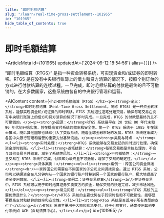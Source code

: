 ```yaml
---
title: "即时毛额结算"
slug: "/learn/real-time-gross-settlement--101965"
id: "101965"
hide_table_of_contents: true
---
```



# 即时毛额结算

<ArticleMeta id={101965} updatedAt={'2024-09-12 18:54:56'} alias={`[]`} />
<div className='border-solid border-b border-t-0 my-4 border-[var(--ifm-color-gray-300)]' />

“即时毛额结算（RTGS）” 是指一种资金转移系统，可实现资金和/或证券的即时转移。RTGS 是在没有中央银行账簿上的借方和贷方清算的情况下，按照个别订单的方式进行付款结算的连续过程。一旦完成，即时毛额结算的付款是最终的且不可撤销的。在大多数国家，这些系统由各自的中央银行管理和运营。

<AIContent content={`<h2>即时毛额结算（RTGS）</h2><p><strong>定义：</strong>即时毛额结算（Real-Time Gross Settlement，简称 RTGS）是一种资金转移系统，能够实现资金和/或证券的即时转移。RTGS 系统通过逐笔处理交易，确保每笔交易在没有中央银行账簿上的借方和贷方清算的情况下即时完成。一旦完成，RTGS 的付款是最终的且不可撤销的。</p><p><strong>起源：</strong>RTGS 系统最早在 20 世纪 80 年代末和 90 年代初开始实施，旨在提高支付系统的效率和安全性。第一个 RTGS 系统于 1985 年在瑞士推出，随后其他国家也陆续引入了类似系统。随着全球金融市场的发展，RTGS 系统逐渐成为各国中央银行管理和运营的重要支付基础设施。</p><p><strong>类别与特点：</strong><ul><li><strong>实时处理：</strong>RTGS 系统能够在交易发起的同时进行处理，确保资金即时到账。</li><li><strong>逐笔结算：</strong>每笔交易都是单独处理的，不会与其他交易合并结算，减少了系统性风险。</li><li><strong>不可撤销性：</strong>一旦交易在 RTGS 系统中完成，付款即为最终且不可撤销，增加了交易的确定性。</li></ul></p><p><strong>具体案例：</strong><ol><li><strong>案例一：跨国公司资金调拨</strong><br/>一家跨国公司需要在不同国家的子公司之间调拨资金。通过 RTGS 系统，公司可以确保资金在几分钟内从一个国家的银行账户转移到另一个国家的银行账户，极大地提高了资金使用效率。</li><li><strong>案例二：证券交易结算</strong><br/>在证券交易中，RTGS 系统可以用于即时结算证券买卖双方的资金，确保交易的快速完成，减少市场风险。</li></ol></p><p><strong>常见问题：</strong><ul><li><strong>RTGS 系统的主要优势是什么？</strong><br/>RTGS 系统的主要优势在于其实时性和不可撤销性，能够显著提高支付和结算的效率和安全性。</li><li><strong>RTGS 系统是否适用于所有类型的支付？</strong><br/>RTGS 系统主要用于大额和紧急支付，对于小额支付，通常使用其他支付系统如 ACH（自动清算中心）。</li></ul></p>`} id={101965} />
